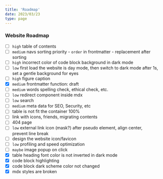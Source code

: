 ```yaml
---
title: 'Roadmap'
date: 2023/03/23
type: page
---
```


### Website Roadmap

-   [ ] `high` table of contents
-   [ ] `medium` navs sorting priority - `order` in frontmatter - replacement after sorting
-   [ ] `high` incorrect color of code block background in dark mode
-   [ ] `low` first load the website is day mode, then switch to dark mode after 1s, set a gentle background for eyes
-   [ ] `high` figure caption
-   [x] `medium` frontmatter function: draft
-   [ ] `medium` words spelling check, ethical check, etc.
-   [ ] `low` redirect component inside mdx
-   [ ] `low` search
-   [ ] `medium` meta data for SEO, Security, etc
-   [ ] table is not fit the container 100%
-   [ ] link with icons, friends, migrating contents
-   [ ] 404 page
-   [ ] `low` external link icon (mask?) after pseudo element, align center, prevent line break
-   [ ] design the website icon/favicon
-   [ ] `low` profiling and speed optimization
-   [ ] `maybe` image popup on click
-   [x] table heading font color is not inverted in dark mode
-   [x] code block highlighting
-   [x] code block dark scheme color not changed
-   [x] mdx styles are broken
